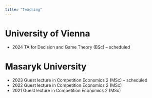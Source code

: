 ```yaml
---
title: "Teaching"
---
```


<body class="no_title">

# University of Vienna
- 2024    TA for Decision and Game Theory (BSc) – scheduled

# Masaryk University
- 2023    Guest lecture in Competition Economics 2 (MSc) – scheduled
- 2022    Guest lecture in Competition Economics 2 (MSc)
- 2021    Guest lecture in Competition Economics 2 (MSc)